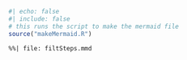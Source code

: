 
```r
#| echo: false
#| include: false
# this runs the script to make the mermaid file
source("makeMermaid.R")
```

```mermaid
%%| file: filtSteps.mmd
```

